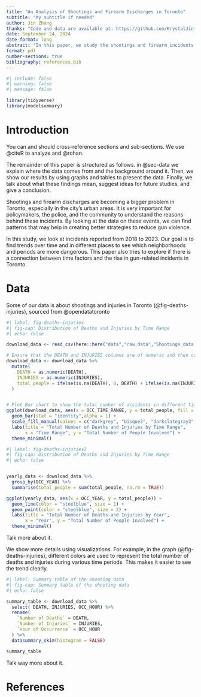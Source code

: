 ```yaml
---
title: "An Analysis of Shootings and Firearm Discharges in Toronto"
subtitle: "My subtitle if needed"
author: Jin Zhang
thanks: "Code and data are available at: https://github.com/KrystalJin1/Shootings-Firearm-Discharges-Research.git"
date: September 24, 2024
date-format: long
abstract: "In this paper, we study the shootings and firearm incidents that were reported in Toronto from 2018 to 2023. Our research shows important patterns over time and across different neighborhoods, highlighting places and seasons with higher risk of shootings. The data suggests there may be a connection between the number of incidents and the economic situation in different areas of the city. The aim of this report is to give the Toronto Police Service detailed information that can help improve policing and safety in specific locations and during certain times."
format: pdf
number-sections: true
bibliography: references.bib
---
```


```r
#| include: false
#| warning: false
#| message: false

library(tidyverse)
library(modelsummary)
```


# Introduction

You can and should cross-reference sections and sub-sections. We use @citeR to analyze and @rohan.

The remainder of this paper is structured as follows. in @sec-data we explain where the data comes from and the background around it. Then, we show our results by using graphs and tables to present the data. Finally, we talk about what these findings mean, suggest ideas for future studies, and give a conclusion.


Shootings and firearm discharges are becoming a bigger problem in Toronto, especially in the city's urban areas. It is very important for policymakers, the police, and the community to understand the reasons behind these incidents. By looking at the data on these events, we can find patterns that may help in creating better strategies to reduce gun violence.

In this study, we look at incidents reported from 2018 to 2023. Our goal is to find trends over time and in different places to see which neighborhoods and periods are more dangerous. This paper also tries to explore if there is a connection between time factors  and the rise in gun-related incidents in Toronto.



# Data {#sec-data}

Some of our data is about shootings and injuries in Toronto (@fig-deaths-injuries), 
sourced from @opendatatoronto

```r
#| label: fig-deaths-injuries
#| fig-cap: Distribution of Deaths and Injuries by Time Range
#| echo: false

download_data <- read_csv(here::here("data","raw_data","Shootings_data.csv"))

# Ensure that the DEATH and INJURIES columns are of numeric and then calculate the total number of people
download_data <- download_data %>%
  mutate(
    DEATH = as.numeric(DEATH),    
    INJURIES = as.numeric(INJURIES),
    total_people = ifelse(is.na(DEATH), 0, DEATH) + ifelse(is.na(INJURIES), 0, INJURIES)  
  )


# Plot Bar chart to show the total number of accidents in different time 
ggplot(download_data, aes(x = OCC_TIME_RANGE, y = total_people, fill = OCC_TIME_RANGE)) + 
  geom_bar(stat = "identity",alpha = 1) + 
  scale_fill_manual(values = c("darkgrey", "bisque3", "darkslategray3", "lightpink3")) +
  labs(title = "Total Number of Deaths and Injuries by Time Range", 
       x = "Time Range", y = "Total Number of People Involved") + 
  theme_minimal()
```
```r
#| label: fig-deaths-injuries2
#| fig-cap: Distribution of Deaths and Injuries by Time Range
#| echo: false


yearly_data <- download_data %>%
  group_by(OCC_YEAR) %>%
  summarise(total_people = sum(total_people, na.rm = TRUE))

ggplot(yearly_data, aes(x = OCC_YEAR, y = total_people)) + 
  geom_line(color = "steelblue", size = 1) + 
  geom_point(color = "steelblue", size = 2) + 
  labs(title = "Total Number of Deaths and Injuries by Year", 
       x = "Year", y = "Total Number of People Involved") + 
  theme_minimal()
```

Talk more about it.

We show more details using visualizations. For example, in the graph (@fig-deaths-injuries), different colors are used to represent the total number of deaths and injuries during various time periods. This makes it easier to see the trend clearly.


```r
#| label: Summary table of the shooting data
#| fig-cap: Summary table of the shooting data
#| echo: false

summary_table <- download_data %>%
  select( DEATH, INJURIES, OCC_HOUR) %>%
  rename(
    `Number of Deaths` = DEATH,
    `Number of Injuries` = INJURIES,
    `Hour of Occurrence` = OCC_HOUR
  ) %>%
  datasummary_skim(histogram = FALSE) 

summary_table
```

Talk way more about it. 


\newpage


# References


